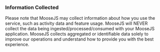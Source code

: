 ### Information Collected

Please note that MooseJS may collect information about how you use the service, such as activity data and feature usage. MooseJS will NEVER collect the data being ingested/processed/consumed with your MooseJS application. MooseJS collects aggregated or identifiable data solely to improve our operations and understand how to provide you with the best experience.